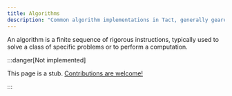 ```yaml
---
title: Algorithms
description: "Common algorithm implementations in Tact, generally geared towards contract development"
---
```


An algorithm is a finite sequence of rigorous instructions, typically used to solve a class of specific problems or to perform a computation.

:::danger[Not implemented]

  This page is a stub. [Contributions are welcome!](https://github.com/tact-lang/tact/issues)

:::
